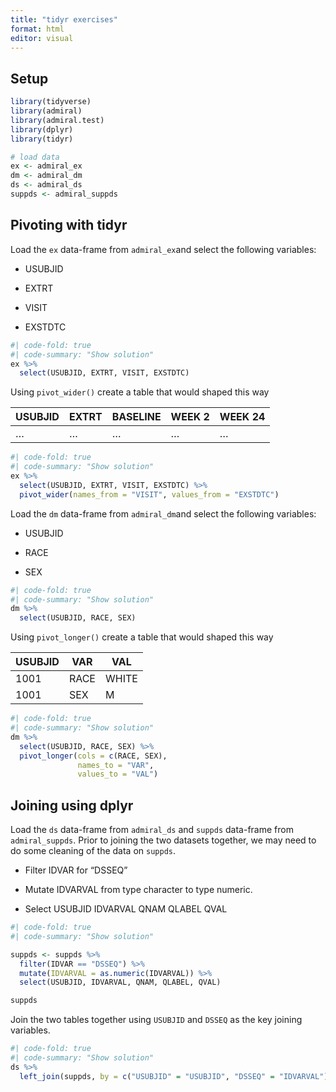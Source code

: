```yaml
---
title: "tidyr exercises"
format: html
editor: visual
---
```


## Setup

```r
library(tidyverse)
library(admiral)
library(admiral.test)
library(dplyr)
library(tidyr)

# load data
ex <- admiral_ex
dm <- admiral_dm
ds <- admiral_ds
suppds <- admiral_suppds
```

## Pivoting with tidyr

Load the `ex` data-frame from `admiral_ex`and select the following variables:

-   USUBJID

-   EXTRT

-   VISIT

-   EXSTDTC

```r
#| code-fold: true
#| code-summary: "Show solution"
ex %>% 
  select(USUBJID, EXTRT, VISIT, EXSTDTC)
```

Using `pivot_wider()` create a table that would shaped this way

| USUBJID | EXTRT | BASELINE | WEEK 2 | WEEK 24 |
|---------|-------|----------|--------|---------|
| ...     | ...   | ...      | ...    | ...     |

```r
#| code-fold: true
#| code-summary: "Show solution"
ex %>% 
  select(USUBJID, EXTRT, VISIT, EXSTDTC) %>% 
  pivot_wider(names_from = "VISIT", values_from = "EXSTDTC")

```

Load the `dm` data-frame from `admiral_dm`and select the following variables:

-   USUBJID

-   RACE

-   SEX

```r
#| code-fold: true
#| code-summary: "Show solution"
dm %>% 
  select(USUBJID, RACE, SEX)
```

Using `pivot_longer()` create a table that would shaped this way

| USUBJID | VAR  | VAL   |
|---------|------|-------|
| 1001    | RACE | WHITE |
| 1001    | SEX  | M     |

```r
#| code-fold: true
#| code-summary: "Show solution"
dm %>% 
  select(USUBJID, RACE, SEX) %>% 
  pivot_longer(cols = c(RACE, SEX),
               names_to = "VAR",
               values_to = "VAL")

```

## Joining using dplyr

Load the `ds` data-frame from `admiral_ds` and `suppds` data-frame from `admiral_suppds`. Prior to joining the two datasets together, we may need to do some cleaning of the data on `suppds`.

-   Filter IDVAR for "DSSEQ"

-   Mutate IDVARVAL from type character to type numeric.

-   Select USUBJID IDVARVAL QNAM QLABEL QVAL

```r
#| code-fold: true
#| code-summary: "Show solution"

suppds <- suppds %>% 
  filter(IDVAR == "DSSEQ") %>% 
  mutate(IDVARVAL = as.numeric(IDVARVAL)) %>% 
  select(USUBJID, IDVARVAL, QNAM, QLABEL, QVAL)

suppds
```

Join the two tables together using `USUBJID` and `DSSEQ` as the key joining variables.

```r
#| code-fold: true
#| code-summary: "Show solution"
ds %>% 
  left_join(suppds, by = c("USUBJID" = "USUBJID", "DSSEQ" = "IDVARVAL"))
```
